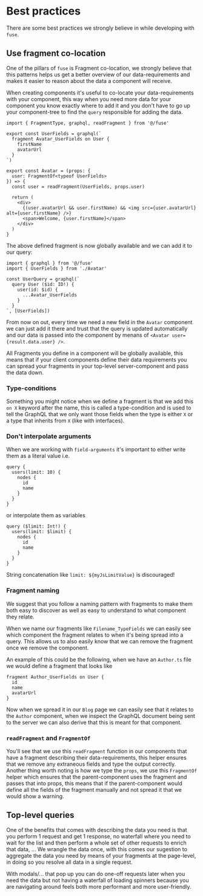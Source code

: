 
# Best practices

There are some best practices we strongly believe in while developing with `fuse`.


## Use <Explain>fragment</Explain> co-location

One of the pillars of `fuse` is Fragment <Explain term='colocation'>co-location</Explain>, we strongly believe that this patterns helps
us get a better overview of our data-requirements and makes it easier to reason about the data
a component will receive.

When creating components it's useful to co-locate your data-requirements with your component,
this way when you need more data for your component you know exactly where to add it and
you don't have to go up your component-tree to find the `query` responsible for adding the data.

```tsx
import { FragmentType, graphql, readFragment } from '@/fuse'
 
export const UserFields = graphql(`
  fragment Avatar_UserFields on User {
    firstName
    avatarUrl
  }
`)
 
export const Avatar = (props: {
  user: FragmentOf<typeof UserFields>
}) => {
  const user = readFragment(UserFields, props.user)
 
  return (
    <div>
      {(user.avatarUrl && user.firstName) && <img src={user.avatarUrl} alt={user.firstName} />}
      <span>Welcome, {user.firstName}</span>
    </div>
  )
}
```

The above defined fragment is now globally available and we can add it to our query:

```tsx
import { graphql } from '@/fuse'
import { UserFields } from './Avatar'

const UserQuery = graphql(`
  query User ($id: ID!) {
    user(id: $id) {
      ...Avatar_UserFields
    }
  }
`, [UserFields])
```

From now on out, every time we need a new field in the `Avatar` component we can just add it there
and trust that the query is updated automatically and our data is passed into the component by menans of
`<Avatar user={result.data.user} />`.

All Fragments you define in a component will be globally available, this means that if your client components
define their data requirements you can <Explain term='fragment-spreads'>spread</Explain> your fragments in
your top-level server-component and pass the data down.

### Type-conditions

Something you might notice when we define a fragment is that we add this `on X` keyword after the name,
this is called a <Explain term='type-condition'>type-condition</Explain> and is used to tell the GraphQL
that we only want those fields when the type is either `X` or a type that inherits from `X` (like with interfaces).


### Don't interpolate <Explain>arguments</Explain>

When we are working with `field-arguments` it's important to either write them as a literal value i.e.

```gql
query {
  users(limit: 10) {
    nodes {
      id
      name
    }
  }
}
```

or interpolate them as variables

```gql
query ($limit: Int!) {
  users(limit: $limit) {
    nodes {
      id
      name
    }
  }
}
```

String concatenation like `limit: ${myJsLimitValue}` is discouraged!

### Fragment naming

We suggest that you follow a naming pattern with fragments to make them both easy to discover
as well as easy to understand to what component they relate.

When we name our fragments like `Filename_TypeFields` we can easily see which component the fragment
relates to when it's being <Explain term='fragment-spreads'>spread</Explain> into a query. This allows
us to also easily know that we can remove the fragment once we remove the component.

An example of this could be the following, when we have an `Author.ts` file we would define a fragment
that looks like

```gql
fragment Author_UserFields on User {
  id
  name
  avatarUrl
}
```

Now when we spread it in our `Blog` page we can easily see that it relates to the `Author` component, when we
inspect the GraphQL <Explain term='documents'>document</Explain> being sent to the server
we can also derive that this is meant for that component.

### `readFragment` and `FragmentOf`

You'll see that we use this `readFragment` function in our components that have a fragment describing their
data-requirements, this helper ensures that we remove any extraneous fields and type the output correctly.
Another thing worth noting is how we type the `props`, we use this `FragmentOf` helper which ensures that
the parent-component uses the fragment and passes that into props, this means that if the parent-component
would define all the fields of the fragment manually and not spread it that we would show a warning.

## Top-level queries

One of the benefits that comes with describing the data you need is that you perform 1 request and get 1 response,
no waterfall where you need to wait for the list and then perform a whole set of other requests to enrich that data, ...
We wrangle the data once, with this comes our sugestion to aggregate the data you need by means of your fragments at
the page-level, in doing so you resolve all data in a single request.

With modals/... that pop up you can do one-off requests later when you need the data but not having a waterfall of loading
spinners because you are navigating around feels both more performant and more user-friendly.
